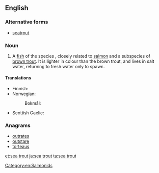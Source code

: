 ==English==

===Alternative forms===
* [[seatrout]]

===Noun===
{{en-noun|head=[[sea]] [[trout]]|s|sea trout}}

# A [[fish]] of the species {{taxlink|Salmo trutta morpha trutta|morph|noshow=1}}, closely related to [[salmon]] and a subspecies of [[brown trout]].  It is lighter in colour than the brown trout, and lives in salt water, returning to fresh water only to spawn.

====Translations====
{{trans-top|''Salmo trutta'' morpha ''trutta''}}
* Finnish: {{t+|fi|meritaimen}}
* Norwegian: {{t|no|sjøaure}}
*: Bokmål: {{t|no|sjøørret}}
{{trans-mid}}
* Scottish Gaelic: {{t|gd|gealag|f}}
{{trans-bottom}}

===Anagrams===
* [[outrates#English|outrates]]
* [[outstare#English|outstare]]
* [[torteaus#English|torteaus]]

[[Category:en:Salmonids]]

[[et:sea trout]]
[[ja:sea trout]]
[[ta:sea trout]]